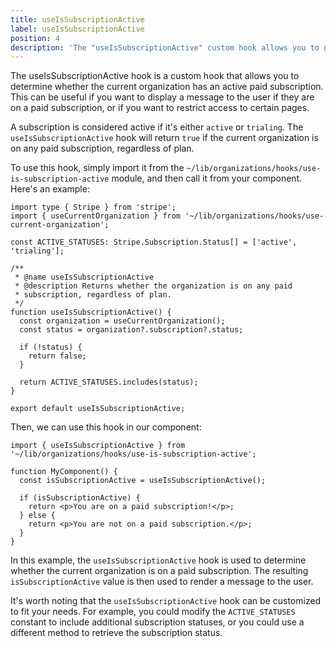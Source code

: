 ```yaml
---
title: useIsSubscriptionActive
label: useIsSubscriptionActive
position: 4
description: 'The "useIsSubscriptionActive" custom hook allows you to get a boolean to check if the organization subscription is active or not.'
---
```


The useIsSubscriptionActive hook is a custom hook that allows you to determine whether the current organization has an active paid subscription. This can be useful if you want to display a message to the user if they are on a paid subscription, or if you want to restrict access to certain pages.

A subscription is considered active if it's either `active` or `trialing`. The `useIsSubscriptionActive` hook will return `true` if the current organization is on any paid subscription, regardless of plan.

To use this hook, simply import it from the `~/lib/organizations/hooks/use-is-subscription-active` module, and then call it from your component.
Here's an example:

```tsx
import type { Stripe } from 'stripe';
import { useCurrentOrganization } from '~/lib/organizations/hooks/use-current-organization';

const ACTIVE_STATUSES: Stripe.Subscription.Status[] = ['active', 'trialing'];

/**
 * @name useIsSubscriptionActive
 * @description Returns whether the organization is on any paid
 * subscription, regardless of plan.
 */
function useIsSubscriptionActive() {
  const organization = useCurrentOrganization();
  const status = organization?.subscription?.status;

  if (!status) {
    return false;
  }

  return ACTIVE_STATUSES.includes(status);
}

export default useIsSubscriptionActive;
```

Then, we can use this hook in our component:

```tsx
import { useIsSubscriptionActive } from '~/lib/organizations/hooks/use-is-subscription-active';

function MyComponent() {
  const isSubscriptionActive = useIsSubscriptionActive();

  if (isSubscriptionActive) {
    return <p>You are on a paid subscription!</p>;
  } else {
    return <p>You are not on a paid subscription.</p>;
  }
}
```

In this example, the `useIsSubscriptionActive` hook is used to determine whether the current organization is on a paid subscription. The resulting `isSubscriptionActive` value is then used to render a message to the user.

It's worth noting that the `useIsSubscriptionActive` hook can be customized to fit your needs. For example, you could modify the `ACTIVE_STATUSES` constant to include additional subscription statuses, or you could use a different method to retrieve the subscription status.